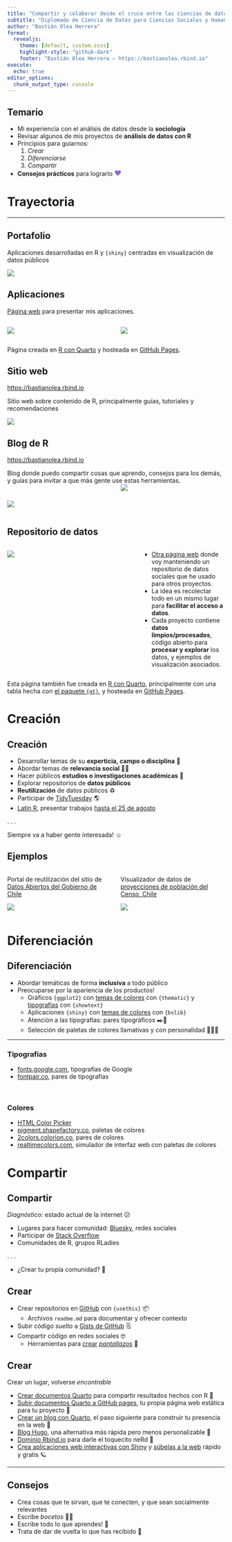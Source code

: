 ```yaml
---
title: "Compartir y colaborar desde el cruce entre las ciencias de datos y sociales"
subtitle: "Diplomado de Ciencia de Datos para Ciencias Sociales y Humanidades"
author: "Bastián Olea Herrera"
format: 
  revealjs:
    theme: [default, custom.scss]
    highlight-style: "github-dark"
    footer: "Bastián Olea Herrera — https://bastianolea.rbind.io"
execute: 
  echo: true
editor_options: 
  chunk_output_type: console
---
```


## Temario
- Mi experiencia con el análisis de datos desde la **sociología**
- Revisar algunos de mis proyectos de **análisis de datos con R**
- Principios para guiarnos:
  1. _Crear_
  2. _Diferenciarse_
  3. _Compartir_
- **Consejos prácticos** para lograrlo <span style="font-size: 120%; color: #9069C0;">♥</span>


# Trayectoria

----

## Portafolio

Aplicaciones desarrolladas en R y `{shiny}` centradas en visualización de datos públicos

![](img/pantallazo.png){.borde .linea}



## Aplicaciones

[Página web](https://bastianolea.github.io/shiny_apps/) para presentar mis aplicaciones.


:::: {.columns}

::: {.column width="50%"}
![](img/apps1.png){.borde}
:::

::: {.column width="50%"}
![](img/apps2.png){.borde}
:::

::::

Página creada en [R con Quarto](https://quarto.org/docs/computations/r.html) y hosteada en [GitHub Pages](https://docs.github.com/es/pages).



## Sitio web
<https://bastianolea.rbind.io>

Sitio web sobre contenido de R, principalmente guías, tutoriales y recomendaciones

![](img/sitio.png){.borde .linea}



## Blog de R
<https://bastianolea.rbind.io>

Blog donde puedo compartir cosas que aprendo, consejos para los demás, y guías para invitar a que más gente use estas herramientas.

:::: {.columns}

::: {.column width="45%" style="margin-top:10px;"}
![](img/blog1.png){.borde .linea}
::: 
::: {.column width="55%" style="margin-top:-28px;"}
![](img/blog2.png){.borde .linea}
::: 
::::



## Repositorio de datos

:::: {.columns}

::: {.column width="60%"}
![](img/datos.png){.borde}
:::

::: {.column width="40%"}
- [Otra página web](https://bastianolea.github.io/datos_sociales/) donde voy manteniendo un repositorio de datos sociales que he usado para otros proyectos.
- La idea es recolectar todo en un mismo lugar para **facilitar el acceso a datos**.
- Cada proyecto contiene **datos limpios/procesados**, código abierto para **procesar y explorar** los datos, y ejemplos de visualización asociados.

:::

::::

Esta página también fue creada en [R con Quarto](https://quarto.org/docs/computations/r.html), principalmente con una tabla hecha con [el paquete `{gt}`](https://gt.rstudio.com), y hosteada en [GitHub Pages](https://docs.github.com/es/pages).



# Creación



## Creación

::: {.incremental}
- Desarrollar temas de su **experticia, campo o disciplina** 🔬
- Abordar temas de **relevancia social ** ✊🏼
- Hacer públicos **estudios o investigaciones académicas** 📝
- Explorar repositorios de **datos públicos**
- **Reutilización** de datos públicos ♻️
- Participar de [TidyTuesday](https://github.com/rfordatascience/tidytuesday) 🌎
- [Latin R](https://latinr.org), presentar trabajos [hasta el 25 de agosto](https://latinr.org/blog/es/2025-05-31-presentacion-trabajos-2025.html)

:::

. . .

Siempre va a haber gente interesada! ☺️



## Ejemplos

:::: {.columns}

::: {.column width="50%"}
Portal de reutilización del sitio de [Datos Abiertos del Gobierno de Chile](https://datos.gob.cl/data_reuse)

![](img/reutilizacion.png){.borde}
::: 

::: {.column width="50%"}
Visualizador de datos de [proyecciones de población del Censo, Chile](https://bastianoleah.shinyapps.io/censo_proyecciones/)

![](img/app_censo.png){.borde}
::: 

::::


# Diferenciación 



## Diferenciación

::: {.incremental}
- Abordar temáticas de forma **inclusiva** a todo público
- Preocuparse por la apariencia de los productos!
  - Gráficos `{ggplot2}` con [temas de colores](https://rstudio.github.io/thematic/) con `{thematic}` y [tipografías](https://r-graph-gallery.com/package/showtext.html) con `{showtext}` 
  - Aplicaciones `{shiny}` con [temas de colores](https://rstudio.github.io/bslib/articles/theming/index.html) con `{bslib}`
  - Atención a las tipografías: pares tipográficos ️✒️💎
  - Selección de paletas de colores llamativas y con personalidad 💅🏼✨
:::

----


### Tipografías
- [fonts.google.com](https://fonts.google.com/), tipografías de Google
- [fontpair.co](https://www.fontpair.co/all), pares de tipografías

<br>

### Colores

- [HTML Color Picker](https://www.w3schools.com/colors/colors_picker.asp)
- [pigment.shapefactory.co](https://pigment.shapefactory.co), paletas de colores
- [2colors.colorion.co](https://2colors.colorion.co), pares de colores
- [realtimecolors.com](https://www.realtimecolors.com), simulador de interfaz web con paletas de colores



# Compartir 


## Compartir 

_Diagnóstico:_ estado actual de la internet 😕

- Lugares para hacer comunidad: [Bluesky](https://bsky.app), redes sociales
- Participar de [Stack Overflow](https://stackoverflow.com/collectives/r-language)
- Comunidades de R, grupos RLadies

. . .

- ¿Crear tu propia comunidad? 🐣



## Crear

- Crear repositorios en [GitHub](https://github.com/bastianolea) con `{usethis}` 📦
  - Archivos `readme.md` para documentar y ofrecer contexto
- Subir código _suelto_ a [Gists de GitHub](https://gist.github.com) 🗒️
- Compartir código en redes sociales 🤓
  - Herramientas para [crear](https://carbon.now.sh) _[pantallazos](https://ray.so)_ 📸



## Crear

Crear un lugar, volverse _encontrable_

::: {.incremental}
- [Crear documentos Quarto](https://bastianolea.rbind.io/blog/quarto_reportes/) para compartir resultados hechos con R 📄
- [Subir documentos Quarto a GitHub pages](https://bastianolea.rbind.io/blog/tutorial_quarto_github_pages/#documento-quarto-en-github-pages), tu propia página web estática para tu proyecto 🚀
- [Crear un blog con Quarto](https://bastianolea.rbind.io/blog/tutorial_quarto_github_pages/#blogs-quarto-en-github-pages), el paso siguiente para construir tu presencia en la web 🤩
- [Blog Hugo](https://hugo-apero.netlify.app https://hugo-apero-docs.netlify.app), una alternativa más rápida pero menos personalizable 🌷
- [Dominio Rbind.io](https://support.rbind.io/about/) para darle el toquecito neRd 🧐
- [Crea aplicaciones web interactivas con Shiny](https://shiny.posit.co/r/getstarted/shiny-basics/lesson1/) y [súbelas a la web](https://www.shinyapps.io) rápido y gratis 🪐
:::

----

## Consejos

- Crea cosas [que te sirvan]{.fragment}[, que te conecten]{.fragment}[, y que sean socialmente relevantes]{.fragment}
- Escribe _bocetos_ ✍🏼
- Escribe todo lo que aprendes! 📒
- Trata de dar de vuelta lo que has recibido 💖

